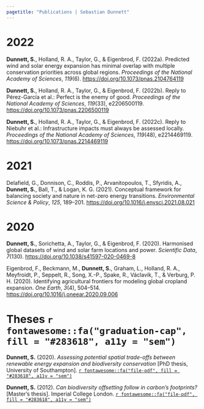 ```yaml
---
pagetitle: "Publications | Sebastian Dunnett"
---
```


# 2022

**Dunnett, S.**, Holland, R. A., Taylor, G., & Eigenbrod, F. (2022a). Predicted wind and solar energy expansion has minimal overlap with multiple conservation priorities across global regions. *Proceedings of the National Academy of Sciences*, *119*(6). [https://doi.org/10.1073/pnas.2104764119](https://doi.org/10.1073/pnas.2104764119)

**Dunnett, S.**, Holland, R. A., Taylor, G., & Eigenbrod, F. (2022b). Reply to Pérez-García et al.: Perfect is the enemy of good. *Proceedings of the National Academy of Sciences*, *119*(33), e2206500119. [https://doi.org/10.1073/pnas.2206500119](https://doi.org/10.1073/pnas.2206500119)

**Dunnett, S.**, Holland, R. A., Taylor, G., & Eigenbrod, F. (2022c). Reply to Niebuhr et al.: Infrastructure impacts must always be assessed locally. *Proceedings of the National Academy of Sciences*, *119*(48), e2214469119. [https://doi.org/10.1073/pnas.2214469119](https://doi.org/10.1073/pnas.2214469119)

# 2021

Delafield, G., Donnison, C., Roddis, P., Arvanitopoulos, T., Sfyridis, A., **Dunnett, S.**, Ball, T., & Logan, K. G. (2021). Conceptual framework for balancing society and nature in net-zero energy transitions. *Environmental Science & Policy*, *125*, 189–201. [https://doi.org/10.1016/j.envsci.2021.08.021](https://doi.org/10.1016/j.envsci.2021.08.021)

# 2020

**Dunnett, S.**, Sorichetta, A., Taylor, G., & Eigenbrod, F. (2020). Harmonised global datasets of wind and solar farm locations and power. *Scientific Data*, *7*(130). [https://doi.org/10.1038/s41597-020-0469-8](https://doi.org/10.1038/s41597-020-0469-8)

Eigenbrod, F., Beckmann, M., **Dunnett, S.**, Graham, L., Holland, R. A., Meyfroidt, P., Seppelt, R., Song, X.-P., Spake, R., Václavík, T., & Verburg, P. H. (2020). Identifying agricultural frontiers for modeling global cropland expansion. *One Earth*, *3*(4), 504–514. [https://doi.org/10.1016/j.oneear.2020.09.006](https://doi.org/10.1016/j.oneear.2020.09.006)

# Theses `r fontawesome::fa("graduation-cap", fill = "#283618", a11y = "sem")`

**Dunnett, S.** (2020). *Assessing potential spatial trade-offs between renewable energy expansion and biodiversity conservation* [PhD thesis, University of Southampton]. [`r fontawesome::fa("file-pdf", fill = "#283618", a11y = "sem")`](https://eprints.soton.ac.uk/446664/1/SebastianDunnett_PhD_Thesis_Sep20.pdf)

**Dunnett, S.** (2012). *Can biodiversity offsetting follow in carbon’s footprints?* [Master's thesis]. Imperial College London. [`r fontawesome::fa("file-pdf", fill = "#283618", a11y = "sem")`](resources/SDunnett_CV.pdf)




